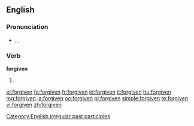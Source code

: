 ==English==

===Pronunciation===
* {{enPR|fə(r)-gĭv'ən, fôr-gĭv'ən}}, {{IPA|/fə(ɹ)ˈɡɪv.ən/|/fɔː(ɹ)ˈɡɪv.ən/}}, {{SAMPA|/f@(r)"gIv.@n/|/fO:(r)"gIv@n/}}
*: {{audio|en-us-forgiven.ogg|Audio (US)}}
*: {{rhymes|ɪvən}}

===Verb===
'''forgiven'''

# {{past participle of|[[forgive]]}}

[[Category:English irregular past participles]]

[[el:forgiven]]
[[fa:forgiven]]
[[fr:forgiven]]
[[id:forgiven]]
[[it:forgiven]]
[[hu:forgiven]]
[[mg:forgiven]]
[[ja:forgiven]]
[[oc:forgiven]]
[[pl:forgiven]]
[[simple:forgiven]]
[[te:forgiven]]
[[vi:forgiven]]
[[zh:forgiven]]